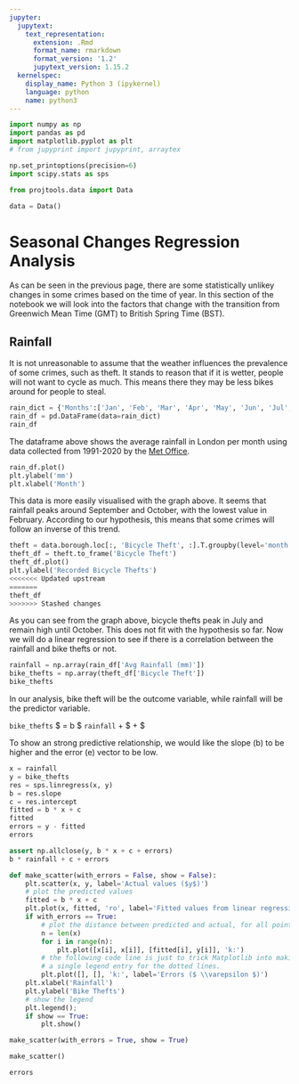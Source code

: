 ```yaml
---
jupyter:
  jupytext:
    text_representation:
      extension: .Rmd
      format_name: rmarkdown
      format_version: '1.2'
      jupytext_version: 1.15.2
  kernelspec:
    display_name: Python 3 (ipykernel)
    language: python
    name: python3
---
```


```python
import numpy as np
import pandas as pd
import matplotlib.pyplot as plt
# from jupyprint import jupyprint, arraytex

np.set_printoptions(precision=6)
import scipy.stats as sps

from projtools.data import Data

data = Data()
```

# Seasonal Changes Regression Analysis


As can be seen in the previous page, there are some statistically unlikey changes in some crimes based on the time of year. In this section of the notebook we will look into the factors that change with the transition from Greenwich Mean Time (GMT) to British Spring Time (BST).


## Rainfall
It is not unreasonable to assume that the weather influences the prevalence of some crimes, such as theft. It stands to reason that if it is wetter, people will not want to cycle as much. This means there they may be less bikes around for people to steal.

```python
rain_dict = {'Months':['Jan', 'Feb', 'Mar', 'Apr', 'May', 'Jun', 'Jul', 'Aug', 'Sep', 'Oct', 'Nov', 'Dec'], 'Avg Rainfall (mm)':[58.83, 44.96, 38.78, 42.31, 45.91, 47.25, 45.80, 52.78, 49.61, 65.07, 66.63, 57.05]}
rain_df = pd.DataFrame(data=rain_dict)             
rain_df
```

The dataframe above shows the average rainfall in London per month using data collected from 1991-2020 by the [Met Office](https://metoffice.gov.uk/research/climate/maps-and-data/uk-climate-averages/gcpsvg3nc).

```python
rain_df.plot()
plt.ylabel('mm')
plt.xlabel('Month')
```

This data is more easily visualised with the graph above. It seems that rainfall peaks around September and October, with the lowest value in February. According to our hypothesis, this means that some crimes will follow an inverse of this trend.

```python
theft = data.borough.loc[:, 'Bicycle Theft', :].T.groupby(level='month').sum().T.sum()
theft_df = theft.to_frame('Bicycle Theft')
theft_df.plot()
plt.ylabel('Recorded Bicycle Thefts')
<<<<<<< Updated upstream
=======
theft_df
>>>>>>> Stashed changes
```

As you can see from the graph above, bicycle thefts peak in July and remain high until October. This does not fit with the hypothesis so far. Now we will do a linear regression to see if there is a correlation between the rainfall and bike thefts or not.

```python
rainfall = np.array(rain_df['Avg Rainfall (mm)'])
bike_thefts = np.array(theft_df['Bicycle Theft'])
bike_thefts
```

In our analysis, bike theft will be the outcome variable, while rainfall will be the predictor variable.

`bike_thefts` $ = b $ `rainfall` $+$ $  \text{c} + \vec{\varepsilon} $

To show an strong predictive relationship, we would like the slope (b) to be higher and the error (e) vector to be low.

```python
x = rainfall
y = bike_thefts
res = sps.linregress(x, y)
b = res.slope
c = res.intercept
fitted = b * x + c
fitted
errors = y - fitted
errors
```

```python
assert np.allclose(y, b * x + c + errors)
b * rainfall + c + errors
```

```python
def make_scatter(with_errors = False, show = False):
    plt.scatter(x, y, label='Actual values ($y$)')
    # plot the predicted values
    fitted = b * x + c
    plt.plot(x, fitted, 'ro', label='Fitted values from linear regression ($\hat{y}$)')
    if with_errors == True:
        # plot the distance between predicted and actual, for all points.
        n = len(x)
        for i in range(n):
            plt.plot([x[i], x[i]], [fitted[i], y[i]], 'k:')
        # the following code line is just to trick Matplotlib into making a new
        # a single legend entry for the dotted lines.
        plt.plot([], [], 'k:', label='Errors ($ \\varepsilon $)')
    plt.xlabel('Rainfall')
    plt.ylabel('Bike Thefts')
    # show the legend
    plt.legend();
    if show == True:
        plt.show()
```

```python
make_scatter(with_errors = True, show = True)
```

```python
make_scatter()
```

```python
errors
```
